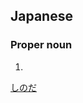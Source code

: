 ==Japanese==
{{ja-kanjitab|忍|田}}

===Proper noun===
{{ja-pos|proper|しのだ}}

# {{surname|lang=ja}}

[[Category:Japanese surnames|しのだ]]